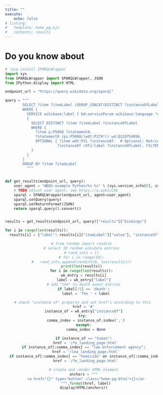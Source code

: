 ```yaml
---
title: ""
execute: 
    echo: false
# listing:
#   template: home_pg.ejs
#   contents: results
---
```


```{=html}
<body style="overflow: hidden;">
<h1>Do you know about</h1>
```

```python
# !pip install SPARQLWrapper
import sys
from SPARQLWrapper import SPARQLWrapper, JSON
from IPython.display import HTML

endpoint_url = "https://query.wikidata.org/sparql"

query = """
        SELECT ?item ?itemLabel (GROUP_CONCAT(DISTINCT ?instanceOfLabel; SEPARATOR=", ") AS ?instanceOfLabels)
        WHERE {
          SERVICE wikibase:label { bd:serviceParam wikibase:language "en". }
          {
            SELECT DISTINCT ?item ?itemLabel ?instanceOfLabel
            WHERE {
              ?item p:P5008 ?statement0.
              ?statement0 (ps:P5008/(wdt:P279*)) wd:Q120754096.
              OPTIONAL { ?item wdt:P31 ?instanceOf.  # Optional: Retrieve instance of property
                        ?instanceOf rdfs:label ?instanceOfLabel. FILTER(LANG(?instanceOfLabel) = "en") }
            }
          }
        } 
        GROUP BY ?item ?itemLabel
          """


def get_results(endpoint_url, query):
    user_agent = "WDQS-example Python/%s.%s" % (sys.version_info[0], sys.version_info[1])
    # TODO adjust user agent; see https://w.wiki/CX6
    sparql = SPARQLWrapper(endpoint_url, agent=user_agent)
    sparql.setQuery(query)
    sparql.setReturnFormat(JSON)
    return sparql.query().convert()


results = get_results(endpoint_url, query)["results"]["bindings"]

for i in range(len(results)):
  results[i] = {"label": results[i]["itemLabel"]["value"], "instanceOf": results[i]["instanceOfLabels"]["value"]}
```

```{=html}
<div class="scrolling-names" style="text-align: center">
```
```python
# from random import randint
# select 10 random wikidata entries
# rand_ints = []
# for i in range(10):
#   rand_ints.append(randint(0, len(results)))
print(len(results))
for i in range(len(results)):
  wk_entry = results[i]
  label = wk_entry["label"]
  # add "the" to death event entries
  if label[:5] == 'death':
    label = 'The ' + label

  # check "instance of" property and set href's according to this 
  href = '#'
  instance_of = wk_entry["instanceOf"]
  try: 
    comma_index = instance_of.index(',')
  except:
    comma_index = None

  if instance_of == "human":
    href = '/fe_landing_page.html'
  if instance_of[:comma_index] == "law enforcement agency":
    href = '/lea_landing_page.html'
  if instance_of[:comma_index] == "homicide" or instance_of[:comma_index] == "medical emergency" or instance_of[:comma_index] == "death":
    href = '/fe_landing_page.html'

  # create and render HTML element
  anchors = """
    <a href="{}" type="button" class="home-pg-btns">{}</a>
    """.format(href, label)
  display(HTML(anchors))
```

```{=html} 
  </div>
</body>
```


